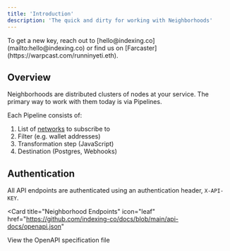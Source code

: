 ```yaml
---
title: 'Introduction'
description: 'The quick and dirty for working with Neighborhoods'
---
```


<Note>
To get a new key, reach out to [hello@indexing.co](mailto:hello@indexing.co) or find us on [Farcaster](https://warpcast.com/runninyeti.eth).
</Note>

## Overview
Neighborhoods are distributed clusters of nodes at your service. The primary way to work with them today is via Pipelines.

Each Pipeline consists of:
1. List of [networks](https://jiti.indexing.co/networks) to subscribe to
2. Filter (e.g. wallet addresses)
2. Transformation step (JavaScript)
3. Destination (Postgres, Webhooks)

## Authentication

All API endpoints are authenticated using an authentication header, `X-API-KEY`.

<Card
  title="Neighborhood Endpoints"
  icon="leaf"
  href="https://github.com/indexing-co/docs/blob/main/api-docs/openapi.json"
>
  View the OpenAPI specification file
</Card>
